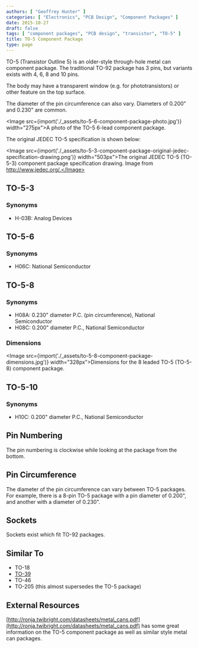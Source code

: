 ```yaml
---
authors: [ "Geoffrey Hunter" ]
categories: [ "Electronics", "PCB Design", "Component Packages" ]
date: 2015-10-27
draft: false
tags: [ "component packages", "PCB design", "transistor", "TO-5" ]
title: TO-5 Component Package
type: page
---
```



TO-5 (Transistor Outline 5) is an older-style through-hole metal can component package. The traditional TO-92 package has 3 pins, but variants exists with 4, 6, 8 and 10 pins.

The body may have a transparent window (e.g. for phototransistors) or other feature on the top surface.

The diameter of the pin circumference can also vary. Diameters of 0.200" and 0.230" are common.

<Image src={import('./_assets/to-5-6-component-package-photo.jpg')} width="275px">A photo of the TO-5 6-lead component package.</Image>

The original JEDEC TO-5 specification is shown below:

<Image src={import('./_assets/to-5-3-component-package-original-jedec-specification-drawing.png')} width="503px">The original JEDEC TO-5 (TO-5-3) component package specification drawing. Image from http://www.jedec.org/.</Image>

## TO-5-3

### Synonyms

* H-03B: Analog Devices

## TO-5-6

### Synonyms

* H06C: National Semiconductor

## TO-5-8

### Synonyms

* H08A: 0.230" diameter P.C. (pin circumference), National Semiconductor
* H08C: 0.200" diameter P.C., National Semiconductor

### Dimensions

<Image src={import('./_assets/to-5-8-component-package-dimensions.jpg')} width="328px">Dimensions for the 8 leaded TO-5 (TO-5-8) component package.</Image>

## TO-5-10

### Synonyms

* H10C: 0.200" diameter P.C., National Semiconductor

## Pin Numbering

The pin numbering is clockwise while looking at the package from the bottom.

## Pin Circumference

The diameter of the pin circumference can vary between TO-5 packages. For example, there is a 8-pin TO-5 package with a pin diameter of 0.200", and another with a diameter of 0.230".

## Sockets

Sockets exist which fit TO-92 packages.

## Similar To

* TO-18
* [TO-39](../to-39-component-package)
* TO-46
* TO-205 (this almost supersedes the TO-5 package)

## External Resources

[http://ronja.twibright.com/datasheets/metal_cans.pdf](http://ronja.twibright.com/datasheets/metal_cans.pdf) has some great information on the TO-5 component package as well as similar style metal can packages.
